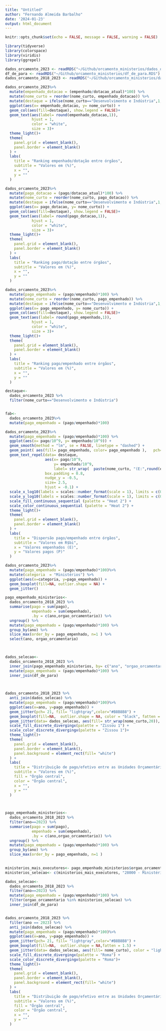 ```yaml
---
title: "Untitled"
author: "Fernando Almeida Barbalho"
date: '2024-01-23'
output: html_document
---
```


```r
knitr::opts_chunk$set(echo = FALSE, message = FALSE, warning = FALSE)

library(tidyverse)
library(colorspace)
library(viridis)
library(ggrepel)

dados_orcamento_2023 <- readRDS("~/Github/orcamento_ministerios/dados_orcamento_2023.rds")
df_de_para <- readRDS("~/Github/orcamento_ministerios/df_de_para.RDS")
dados_orcamento_2018_2023 <- readRDS("~/Github/orcamento_ministerios/dados_orcamento_2018_2023.rds")

```


```r

dados_orcamento_2023%>%
  mutate(empenhado_dotacao = (empenhado/dotacao_atual)*100) %>%
  mutate(nome_curto = reorder(nome_curto, empenhado_dotacao)) %>%
  mutate(destaque = ifelse(nome_curto=="Desenvolvimento e Indústria",1,0)) %>%
  ggplot(aes(x= empenhado_dotacao, y= nome_curto)) +
  geom_col(aes(fill=destaque), show.legend = FALSE)+
  geom_text(aes(label= round(empenhado_dotacao,1)),
            hjust = 1,
            color = "white",
            size = 3)+
  theme_light()+
  theme(
    panel.grid = element_blank(),
    panel.border = element_blank()
  ) +
  labs(
    title = "Ranking empenhado/dotação entre órgãos",
    subtitle = "Valores em (%)",
    x = "",
    y = ""
  )


```

```r
dados_orcamento_2023%>%
  mutate(pago_dotacao = (pago/dotacao_atual)*100) %>%
  mutate(nome_curto = reorder(nome_curto, pago_dotacao)) %>%
  mutate(destaque = ifelse(nome_curto=="Desenvolvimento e Indústria",1,0)) %>%
  ggplot(aes(x= pago_dotacao, y= nome_curto)) +
  geom_col(aes(fill=destaque), show.legend = FALSE)+
  geom_text(aes(label= round(pago_dotacao,1)),
            hjust = 1,
            color = "white",
            size = 3)+
  theme_light()+
  theme(
    panel.grid = element_blank(),
    panel.border = element_blank()
  ) +
  labs(
    title = "Ranking pago/dotação entre órgãos",
    subtitle = "Valores em (%)",
    x = "",
    y = ""
  )


```

```r
dados_orcamento_2023%>%
  mutate(pago_empenhado = (pago/empenhado)*100) %>%
  mutate(nome_curto = reorder(nome_curto, pago_empenhado)) %>%
  mutate(destaque = ifelse(nome_curto=="Desenvolvimento e Indústria",1,0)) %>%
  ggplot(aes(x= pago_empenhado, y= nome_curto)) +
  geom_col(aes(fill=destaque), show.legend = FALSE)+
  geom_text(aes(label= round(pago_empenhado,1)),
            hjust = 1,
            color = "white",
            size = 3)+
  theme_light()+
  theme(
    panel.grid = element_blank(),
    panel.border = element_blank()
  ) +
  labs(
    title = "Ranking pago/empenhado entre órgãos",
    subtitle = "Valores em (%)",
    x = "",
    y = ""
  )

```

```r

destaque<- 
  dados_orcamento_2023 %>%
  filter(nome_curto=="Desenvolvimento e Indústria")


fab<-
  dados_orcamento_2023%>%
  mutate(pago_empenhado = (pago/empenhado)*100)

dados_orcamento_2023%>%
  mutate(pago_empenhado = (pago/empenhado)*100) %>%
  ggplot(aes(x= pago/10^9, y= empenhado/10^9)) +
  geom_smooth(method = "lm", se = FALSE, linetype = "dashed") +
  geom_point( aes(fill= pago_empenhado, color= pago_empenhado ),   pch= 21, show.legend = TRUE)+
  geom_text_repel(data= destaque, 
                  aes(x= pago/10^9, 
                      y= empenhado/10^9, 
                      label= str_wrap(  paste(nome_curto, "(E:",round(empenhado/10^9,1) , "P:", round(pago/10^9,1),")"),60)),  
                  box.padding = 0.8,
                  nudge_y = -0.5,
                  size= 2.5,
                  hjust = -0.1) +
  scale_x_log10(labels = scales::number_format(scale = 1), limits = c(0,1000))+
  scale_y_log10(labels = scales::number_format(scale = 1), limits = c(0,1000))+
  scale_fill_continuous_sequential (palette = "Heat 2") +
  scale_color_continuous_sequential (palette = "Heat 2") +
  theme_light()+
  theme(
    panel.grid = element_blank(),
    panel.border = element_blank()
  ) +
  labs(
    title = "Dispersão pago/empenhado entre órgãos",
    subtitle = "Valores em R$bi",
    x = "Valores empenhados (E)",
    y = "Valores pagos (P)"
  ) 


```



```r
dados_orcamento_2023%>%
  mutate(pago_empenhado = (pago/empenhado)*100)%>%
  mutate(categoria  = "Ministérios") %>%
  ggplot(aes(x=categoria, y=pago_empenhado)) +
  geom_boxplot(fill=NA, outlier.shape = NA) +
  geom_jitter() 

```

```r

pago_empenhado_ministerios<-
  dados_orcamento_2018_2023 %>%
  summarise(pago = sum(pago),
            empenhado = sum(empenhado),
            .by = c(ano,orgao_orcamentario)) %>%
  ungroup() %>%
  mutate(pago_empenhado = (pago/empenhado)*100) %>%
  group_by(ano) %>%
  slice_max(order_by = pago_empenhado, n=1 ) %>%
  select(ano, orgao_orcamentario)
  


dados_selecao<-
  dados_orcamento_2018_2023 %>%
  inner_join(pago_empenhado_ministerios, by= c("ano", "orgao_orcamentario")) %>%
  mutate(pago_empenhado = (pago/empenhado)*100) %>%
  inner_join(df_de_para)
  


dados_orcamento_2018_2023 %>%
  anti_join(dados_selecao) %>%
  mutate(pago_empenhado = (pago/empenhado)*100)%>%
  ggplot(aes(x=ano, y=pago_empenhado)) +
  geom_jitter(pch= 21, fill= "lightgray",color="#B8B8B8") +  
  geom_boxplot(fill=NA,  outlier.shape = NA, color = "black", fatten = 1.5) +
  geom_jitter(data= dados_selecao, aes(fill= str_wrap(nome_curto,20)), color="#B8B8B8", pch= 21, size=2 ) +
  scale_fill_discrete_divergingx(palette = "Zissou 1") +
  scale_color_discrete_divergingx(palette = "Zissou 1")+
  theme_light()+
  theme(
    panel.grid = element_blank(),
    panel.border = element_blank(),
    panel.background = element_rect(fill= "white")
  ) +
  labs(
    title = "Distribuição de pago/efetivo entre as Unidades Orçamentárias",
    subtitle = "Valores em (%)",
    fill = "Órgão central",
    color = "Órgão central",
    x = "",
    y = ""
  )

 


```

```r
pago_empenhado_ministerios<-
  dados_orcamento_2018_2023 %>%
  filter(ano==2023) %>%
  summarise(pago = sum(pago),
            empenhado = sum(empenhado),
            .by = c(ano,orgao_orcamentario)) %>%
  ungroup() %>%
  mutate(pago_empenhado = (pago/empenhado)*100) %>%
  group_by(ano) %>%
  slice_max(order_by = pago_empenhado, n=1 )
  

ministerios_mais_executores<- pago_empenhado_ministerios$orgao_orcamentario  
ministerios_selecao<- c(ministerios_mais_executores, "28000 - Ministério do Desenvolvimento, Indústria, Comércio e Serviços")

dados_selecao<-
  dados_orcamento_2018_2023 %>%
  filter(ano==2023) %>%
  mutate(pago_empenhado = (pago/empenhado)*100) %>%
  filter(orgao_orcamentario %in% ministerios_selecao) %>%
  inner_join(df_de_para)


dados_orcamento_2018_2023 %>%
  filter(ano == 2023) %>%
  anti_join(dados_selecao) %>%
  mutate(pago_empenhado = (pago/empenhado)*100)%>%
  ggplot(aes(x=ano, y=pago_empenhado)) +
  geom_jitter(pch= 21, fill= "lightgray",color="#B8B8B8") +  
  geom_boxplot(fill=NA,  outlier.shape = NA,fatten = 1.5) +
  geom_jitter(data= dados_selecao, aes(fill= nome_curto), color = "lightgray", pch= 21, size =2 ) +
  scale_fill_discrete_divergingx(palette = "Roma") +
  scale_color_discrete_divergingx(palette = "Roma")+
  theme_light()+
  theme(
    panel.grid = element_blank(),
    panel.border = element_blank(),
    panel.background = element_rect(fill= "white")
  ) +
  labs(
    title = "Distribuição de pago/efetivo entre as Unidades Orçamentárias",
    subtitle = "Valores em (%)",
    fill = "Órgão central",
    color = "Órgão central",
    x = "",
    y = ""
  )

 
```

